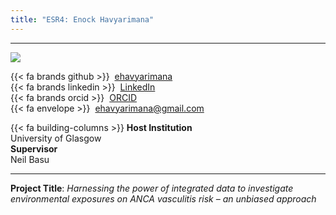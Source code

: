 ```yaml
---
title: "ESR4: Enock Havyarimana"
---
```


---

:::{layout="[30, 60, 50]" .profile-text}

![](../assets/esr_pictures/enock_square.jpg){.img-profile}

{{< fa brands github >}} \ [ehavyarimana](https://github.com/ehavyarimana)<br>
{{< fa brands linkedin >}}\  [LinkedIn](https://www.linkedin.com/in/enock-havyarimana-543ba471/)<br>
{{< fa brands orcid >}} \ [ORCID](https://orcid.org/0000-0001-6185-8607)<br>
{{< fa envelope >}} \ [ehavyarimana@gmail.com](mailto:ehavyarimana@gmail.com)<br>

{{< fa building-columns >}} **Host Institution** <br> University of Glasgow <br>
**Supervisor** <br> Neil Basu 

::: 

---

**Project Title**: *Harnessing the power of integrated data to investigate environmental exposures on ANCA vasculitis risk – an unbiased approach*